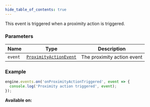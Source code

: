 ```yaml
---
hide_table_of_contents: true
---
```



This event is triggered when a proximity action is triggered.

### Parameters

| Name    | Type                                                      | Description                |
| ------- | --------------------------------------------------------- | -------------------------- |
| `event` | [`ProximityActionEvent`](/sdk/types/ProximityActionEvent) | The proximity action event |

### Example

```js
engine.events.on('onProximityActionTriggered', event => {
  console.log('Proximity action triggered', event);
});
```

**Available on:** <ClientTag />
